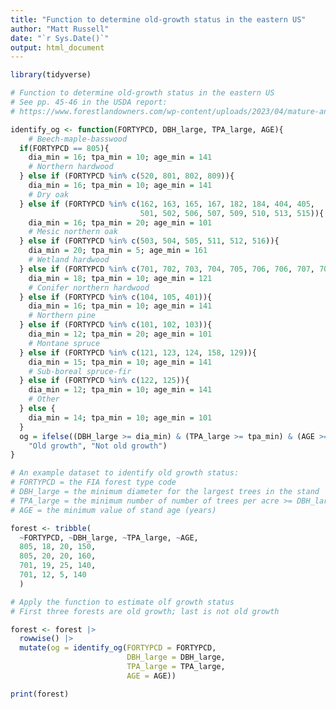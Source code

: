 ```yaml
---
title: "Function to determine old-growth status in the eastern US"
author: "Matt Russell"
date: "`r Sys.Date()`"
output: html_document
---
```


```r
library(tidyverse)
```

```r
# Function to determine old-growth status in the eastern US
# See pp. 45-46 in the USDA report:
# https://www.forestlandowners.com/wp-content/uploads/2023/04/mature-and-old-growth-forests-tech.pdf

identify_og <- function(FORTYPCD, DBH_large, TPA_large, AGE){
    # Beech-maple-basswood
  if(FORTYPCD == 805){
    dia_min = 16; tpa_min = 10; age_min = 141
    # Northern hardwood
  } else if (FORTYPCD %in% c(520, 801, 802, 809)){
    dia_min = 16; tpa_min = 10; age_min = 141
    # Dry oak
  } else if (FORTYPCD %in% c(162, 163, 165, 167, 182, 184, 404, 405,
                             501, 502, 506, 507, 509, 510, 513, 515)){
    dia_min = 16; tpa_min = 20; age_min = 101
    # Mesic northern oak
  } else if (FORTYPCD %in% c(503, 504, 505, 511, 512, 516)){
    dia_min = 20; tpa_min = 5; age_min = 161
    # Wetland hardwood
  } else if (FORTYPCD %in% c(701, 702, 703, 704, 705, 706, 706, 707, 708, 709)){
    dia_min = 18; tpa_min = 10; age_min = 121
    # Conifer northern hardwood
  } else if (FORTYPCD %in% c(104, 105, 401)){
    dia_min = 16; tpa_min = 10; age_min = 141
    # Northern pine
  } else if (FORTYPCD %in% c(101, 102, 103)){
    dia_min = 12; tpa_min = 20; age_min = 101
    # Montane spruce
  } else if (FORTYPCD %in% c(121, 123, 124, 158, 129)){
    dia_min = 15; tpa_min = 10; age_min = 141
    # Sub-boreal spruce-fir
  } else if (FORTYPCD %in% c(122, 125)){
    dia_min = 12; tpa_min = 10; age_min = 141
    # Other
  } else {
    dia_min = 14; tpa_min = 10; age_min = 101
  }
  og = ifelse((DBH_large >= dia_min) & (TPA_large >= tpa_min) & (AGE >= age_min),
    "Old growth", "Not old growth")
}
```

```r
# An example dataset to identify old growth status:
# FORTYPCD = the FIA forest type code
# DBH_large = the minimum diameter for the largest trees in the stand
# TPA_large = the minimum number of number of trees per acre >= DBH_large
# AGE = the minimum value of stand age (years)

forest <- tribble(
  ~FORTYPCD, ~DBH_large, ~TPA_large, ~AGE,
  805, 18, 20, 150,
  805, 20, 20, 160,
  701, 19, 25, 140,
  701, 12, 5, 140
  )

# Apply the function to estimate olf growth status
# First three forests are old growth; last is not old growth

forest <- forest |>
  rowwise() |>
  mutate(og = identify_og(FORTYPCD = FORTYPCD,
                          DBH_large = DBH_large,
                          TPA_large = TPA_large,
                          AGE = AGE))

print(forest)
```




